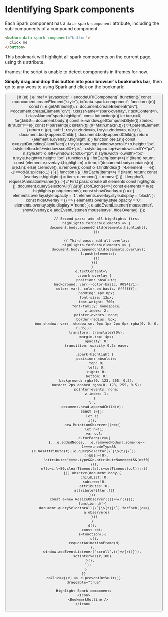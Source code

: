 
<Meta title="Components Principles/Identifying Spark components" />

# Identifying Spark components

Each Spark component has a `data-spark-component` attribute, including the sub-components of a compound component.

```html
<button data-spark-component="button">
  Click me
</button>
```





This bookmark will highlight all spark components on the current page, using this attribute. 

<Callout kind="warning" marginY="large">
  <p>
    iframes: the script is unable to detect components in iframes for now.
  </p>
</Callout>

**Simply drag and drop this button into your browser's bookmarks bar**, then go to any website using Spark and click on the bookmark:

<div className="sb-unstyled bg-basic-container text-on-basic-container p-xl w-full">
<Button intent="info" asChild>
  <a 
    ref={(el) => {
      if (el) {
        el.href = 'javascript:' + encodeURIComponent(`
          !function(){
            const e=document.createElement("style"),
            t="data-spark-component";
            function n(e){
              const n=e.getAttribute(t),
              r=document.createElement("div"),
              i=document.createElement("div");
              r.className="spark-overlay",
              r.textContent=n,
              i.className="spark-highlight";
              const l=function(e){
                let t=e,n=0;
                for(;t&&t!==document.body;){
                  const e=window.getComputedStyle(t).zIndex;
                  if("auto"!==e){
                    const t=parseInt(e);
                    isNaN(t)||(n=Math.max(n,t))
                  }
                  t=t.parentElement
                }
                return n
              }(e),
              s=l+1;
              r.style.zIndex=s,
              i.style.zIndex=s,
              o(e,r,i),
              document.body.appendChild(r),
              document.body.appendChild(i);
              return {element:e,overlay:r,highlight:i};
            }
            function o(e,t,n){
              const o=e.getBoundingClientRect();
              t.style.top=o.top+window.scrollY+o.height+"px",
              t.style.left=o.left+window.scrollX+"px",
              n.style.top=o.top+window.scrollY+"px",
              n.style.left=o.left+window.scrollX+"px",
              n.style.width=o.width+"px",
              n.style.height=o.height+"px"
            }
            function r(){
              l.forEach((item)=>{
                if (!item) return;
                const {element:e,overlay:t,highlight:n} = item;
                if(document.body.contains(e))
                  o(e,t,n);
                else{
                  t.remove(),
                  n.remove();
                  const o=l.findIndex((t=>t.element===e));
                  -1!==o&&l.splice(o,1)
                }
              })
            }
            function i(){
              l.forEach((item)=>{
                if (!item) return;
                const {overlay:e,highlight:t} = item;
                e.remove(),
                t.remove()
              }),
              l.length=0,
              requestAnimationFrame((()=>{
                // First pass: create all elements
                const highlights = [];
                document.querySelectorAll(\`[\${t}]\`).forEach((e=>{
                  const elements = n(e);
                  highlights.push(elements);
                  const showOverlay = () => {
                    elements.overlay.style.opacity = '1';
                    elements.overlay.style.display = 'block';
                  };
                  const hideOverlay = () => {
                    elements.overlay.style.opacity = '0';
                    elements.overlay.style.display = 'none';
                  };
                  e.addEventListener('mouseenter', showOverlay);
                  e.addEventListener('mouseleave', hideOverlay);
                }));

                // Second pass: add all highlights first
                highlights.forEach(elements => {
                  document.body.appendChild(elements.highlight);
                });

                // Third pass: add all overlays
                highlights.forEach(elements => {
                  document.body.appendChild(elements.overlay);
                  l.push(elements);
                });
              }))
            }
            e.textContent=\`
              .spark-overlay {
                position: absolute;
                background: var(--color-basic, #094171);
                color: var(--color-on-basic, #ffffff);
                padding: 4px 8px;
                font-size: 12px;
                font-weight: 700;
                font-family: monospace;
                z-index: 2;
                pointer-events: none;
                border-radius: 8px;
                box-shadow: var(--shadow-sm, 0px 1px 2px 0px rgba(0, 0, 0, 0.05));
                transform: translateY(0%);
                margin-top: 4px;
                opacity: 0;
                transition: opacity 0.2s ease;
              }
              .spark-highlight {
                position: absolute;
                top: 0;
                left: 0;
                right: 0;
                bottom: 0;
                background: rgba(0, 123, 255, 0.2);
                border: 2px dashed rgba(0, 123, 255, 0.5);
                pointer-events: none;
                z-index: 1;
              }
            \`,
            document.head.appendChild(e);
            const l=[];
            let s;
            i();
            new MutationObserver((e=>{
              let n=!1;
              var o,l;
              e.forEach((e=>{
                [...e.addedNodes,...e.removedNodes].some((e=>
                  1===e.nodeType&&(e.hasAttribute(t)||e.querySelector(\`[\${t}]\`))
                ))&&(n=!0),
                "attributes"===e.type&&e.attributeName===t&&(n=!0)
              })),
              n?(o=i,l=50,clearTimeout(s),s=setTimeout(o,l)):r()
            })).observe(document.body,{
              childList:!0,
              subtree:!0,
              attributes:!0,
              attributeFilter:[t]
            });
            const a=new ResizeObserver((()=>{r()}));
            function d(){
              document.querySelectorAll(\`[\${t}]\`).forEach((e=>{
                a.observe(e)
              }))
            }
            d();
            const c=i;
            i=function(){
              c(),
              requestAnimationFrame(d)
            },
            window.addEventListener("scroll",(()=>{r()})),
            setInterval(r,100)
          }();
        `);
      }
    }}
    onClick={(e) => e.preventDefault()}
    draggable="true"
  >
    Highlight Spark components
    <Icon>
        <BookmarkOutline />
    </Icon> 
  </a>
</Button>
</div>
